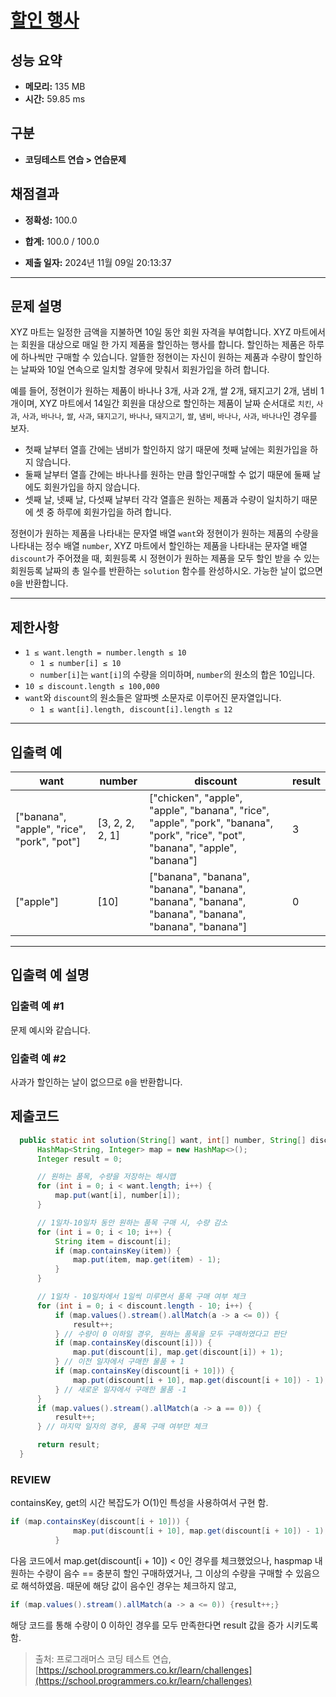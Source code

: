 # [할인 행사](https://school.programmers.co.kr/learn/courses/30/lessons/131127)

## 성능 요약

- **메모리:** 135 MB
- **시간:** 59.85 ms

## 구분

- **코딩테스트 연습 > 연습문제**

## 채점결과

- **정확성:** 100.0
- **합계:** 100.0 / 100.0

- **제출 일자:** 2024년 11월 09일 20:13:37

---

## 문제 설명

XYZ 마트는 일정한 금액을 지불하면 10일 동안 회원 자격을 부여합니다. XYZ 마트에서는 회원을 대상으로 매일 한 가지 제품을 할인하는 행사를 합니다. 할인하는 제품은 하루에 하나씩만 구매할 수 있습니다. 알뜰한 정현이는 자신이 원하는 제품과 수량이 할인하는 날짜와 10일 연속으로 일치할 경우에 맞춰서 회원가입을 하려 합니다.

예를 들어, 정현이가 원하는 제품이 바나나 3개, 사과 2개, 쌀 2개, 돼지고기 2개, 냄비 1개이며, XYZ 마트에서 14일간 회원을 대상으로 할인하는 제품이 날짜 순서대로 `치킨`, `사과`, `사과`, `바나나`, `쌀`, `사과`, `돼지고기`, `바나나`, `돼지고기`, `쌀`, `냄비`, `바나나`, `사과`, `바나나`인 경우를 보자.

- 첫째 날부터 열흘 간에는 냄비가 할인하지 않기 때문에 첫째 날에는 회원가입을 하지 않습니다.
- 둘째 날부터 열흘 간에는 바나나를 원하는 만큼 할인구매할 수 없기 때문에 둘째 날에도 회원가입을 하지 않습니다.
- 셋째 날, 넷째 날, 다섯째 날부터 각각 열흘은 원하는 제품과 수량이 일치하기 때문에 셋 중 하루에 회원가입을 하려 합니다.

정현이가 원하는 제품을 나타내는 문자열 배열 `want`와 정현이가 원하는 제품의 수량을 나타내는 정수 배열 `number`, XYZ 마트에서 할인하는 제품을 나타내는 문자열 배열 `discount`가 주어졌을 때, 회원등록 시 정현이가 원하는 제품을 모두 할인 받을 수 있는 회원등록 날짜의 총 일수를 반환하는 `solution` 함수를 완성하시오. 가능한 날이 없으면 `0`을 반환합니다.

---

## 제한사항

- `1 ≤ want.length = number.length ≤ 10`
  - `1 ≤ number[i] ≤ 10`
  - `number[i]`는 `want[i]`의 수량을 의미하며, `number`의 원소의 합은 10입니다.
- `10 ≤ discount.length ≤ 100,000`
- `want`와 `discount`의 원소들은 알파벳 소문자로 이루어진 문자열입니다.
  - `1 ≤ want[i].length, discount[i].length ≤ 12`

---

## 입출력 예

| want                                       | number          | discount                                                                                                                       | result |
| ------------------------------------------ | --------------- | ------------------------------------------------------------------------------------------------------------------------------ | ------ |
| ["banana", "apple", "rice", "pork", "pot"] | [3, 2, 2, 2, 1] | ["chicken", "apple", "apple", "banana", "rice", "apple", "pork", "banana", "pork", "rice", "pot", "banana", "apple", "banana"] | 3      |
| ["apple"]                                  | [10]            | ["banana", "banana", "banana", "banana", "banana", "banana", "banana", "banana", "banana", "banana"]                           | 0      |

---

## 입출력 예 설명

### **입출력 예 #1**

문제 예시와 같습니다.

### **입출력 예 #2**

사과가 할인하는 날이 없으므로 `0`을 반환합니다.


## 제출코드

```java 
  public static int solution(String[] want, int[] number, String[] discount) {
      HashMap<String, Integer> map = new HashMap<>();
      Integer result = 0;

      // 원하는 품목, 수량을 저장하는 해시맵
      for (int i = 0; i < want.length; i++) {
          map.put(want[i], number[i]);
      }

      // 1일차-10일차 동안 원하는 품목 구매 시, 수량 감소
      for (int i = 0; i < 10; i++) {
          String item = discount[i];
          if (map.containsKey(item)) {
              map.put(item, map.get(item) - 1);
          }
      }

      // 1일차 - 10일차에서 1일씩 미루면서 품목 구매 여부 체크
      for (int i = 0; i < discount.length - 10; i++) {
          if (map.values().stream().allMatch(a -> a <= 0)) {
              result++;
          } // 수량이 0 이하일 경우, 원하는 품목을 모두 구매하였다고 판단
          if (map.containsKey(discount[i])) {
              map.put(discount[i], map.get(discount[i]) + 1);
          } // 이전 일자에서 구매한 물품 + 1
          if (map.containsKey(discount[i + 10])) {
              map.put(discount[i + 10], map.get(discount[i + 10]) - 1);
          } // 새로운 일자에서 구매한 물품 -1
      }
      if (map.values().stream().allMatch(a -> a == 0)) {
          result++;
      } // 마지막 일자의 경우, 품목 구매 여부만 체크

      return result;
  }
```

### REVIEW

containsKey, get의 시간 복잡도가 O(1)인 특성을 사용하여서 구현 함.

```java
if (map.containsKey(discount[i + 10])) {
              map.put(discount[i + 10], map.get(discount[i + 10]) - 1);
          }
```

다음 코드에서 map.get(discount[i + 10]) < 0인 경우를 체크했었으나,
haspmap 내 원하는 수량이 음수 == 충분히 할인 구매하였거나, 그 이상의 수량을 구매할 수 있음으로 해석하였음.
때문에 해당 값이 음수인 경우는 체크하지 않고,

```java
if (map.values().stream().allMatch(a -> a <= 0)) {result++;}
```

해당 코드를 통해 수량이 0 이하인 경우를 모두 만족한다면 result 값을 증가 시키도록 함.

> 출처: 프로그래머스 코딩 테스트 연습, [https://school.programmers.co.kr/learn/challenges](https://school.programmers.co.kr/learn/challenges)
